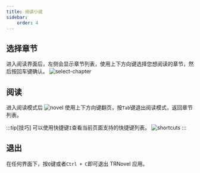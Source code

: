 ```yaml
---
title: 阅读小说
sidebar:
    order: 4
---
```


## 选择章节

进入阅读界面后，左侧会显示章节列表，使用上下方向键选择您想阅读的章节，然后按回车键确认。
![select-chapter](/src/assets/guides/select-chapter.png)

## 阅读

进入阅读模式后
![novel](/src/assets/guides/novel.png)
使用上下方向键翻页，按`Tab`键退出阅读模式，返回章节列表。

:::tip[技巧]
可以使用快捷键`I`查看当前页面支持的快捷键列表。
![shortcuts](/src/assets/guides/shortcuts.png)
:::

## 退出

在任何界面下，按`Q`键或者`Ctrl + C`即可退出 TRNovel 应用。